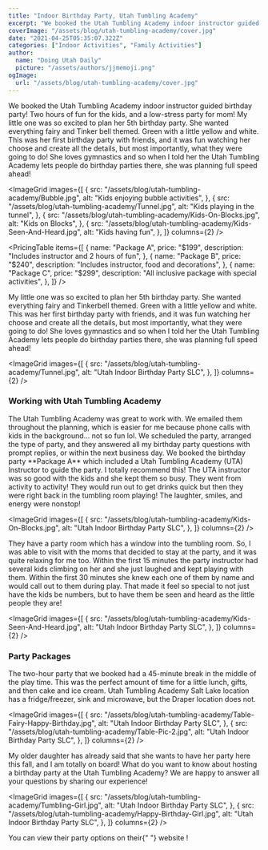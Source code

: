 ```yaml
---
title: "Indoor Birthday Party, Utah Tumbling Academy"
excerpt: "We booked the Utah Tumbling Academy indoor instructor guided birthday party! Two hours of fun for the kids, and a low-stress party for mom!"
coverImage: "/assets/blog/utah-tumbling-academy/cover.jpg"
date: "2021-04-25T05:35:07.322Z"
categories: ["Indoor Activities", "Family Activities"]
author:
  name: "Doing Utah Daily"
  picture: "/assets/authors/jjmemoji.png"
ogImage:
  url: "/assets/blog/utah-tumbling-academy/cover.jpg"
---
```


<CalloutBox type="info">
  We booked the Utah Tumbling Academy indoor instructor guided birthday party!
  Two hours of fun for the kids, and a low-stress party for mom!
</CalloutBox>

<Paragraph>
  My little one was so excited to plan her 5th birthday party. She wanted
  everything fairy and Tinker bell themed. Green with a little yellow and white.
  This was her first birthday party with friends, and it was fun watching her
  choose and create all the details, but most importantly, what they were going
  to do! She loves gymnastics and so when I told her the Utah Tumbling Academy
  lets people do birthday parties there, she was planning full speed ahead!
</Paragraph>

<ImageGrid
  images={[
    {
      src: "/assets/blog/utah-tumbling-academy/Bubble.jpg",
      alt: "Kids enjoying bubble activities",
    },
    {
      src: "/assets/blog/utah-tumbling-academy/Tunnel.jpg",
      alt: "Kids playing in the tunnel",
    },
    {
      src: "/assets/blog/utah-tumbling-academy/Kids-On-Blocks.jpg",
      alt: "Kids on Blocks",
    },
    {
      src: "/assets/blog/utah-tumbling-academy/Kids-Seen-And-Heard.jpg",
      alt: "Kids having fun",
    },
  ]}
  columns={2}
/>

<PricingTable
  items={[
    {
      name: "Package A",
      price: "$199",
      description: "Includes instructor and 2 hours of fun",
    },
    {
      name: "Package B",
      price: "$240",
      description: "Includes instructor, food and decorations",
    },
    {
      name: "Package C",
      price: "$299",
      description: "All inclusive package with special activities",
    },
  ]}
/>

<Paragraph>
  My little one was so excited to plan her 5th birthday party. She wanted
  everything fairy and Tinkerbell themed. Green with a little yellow and white.
  This was her first birthday party with friends, and it was fun watching her
  choose and create all the details, but most importantly, what they were going
  to do! She loves gymnastics and so when I told her the Utah Tumbling Academy
  lets people do birthday parties there, she was planning full speed ahead!
</Paragraph>

<ImageGrid
  images={[
    {
      src: "/assets/blog/utah-tumbling-academy/Tunnel.jpg",
      alt: "Utah Indoor Birthday Party SLC",
    },
  ]}
  columns={2}
/>

<H3>Working with Utah Tumbling Academy</H3>

<Paragraph>
  The Utah Tumbling Academy was great to work with. We emailed them throughout
  the planning, which is easier for me because phone calls with kids in the
  background... not so fun lol. We scheduled the party, arranged the type of
  party, and they answered all my birthday party questions with prompt replies,
  or within the next business day.
</Paragraph>

<Paragraph>
  We booked the birthday party **Package A** which included a Utah Tumbling
  Academy (UTA) Instructor to guide the party. I totally recommend this! The UTA
  instructor was so good with the kids and she kept them so busy. They went from
  activity to activity! They would run out to get drinks quick but then they
  were right back in the tumbling room playing! The laughter, smiles, and energy
  were nonstop!
</Paragraph>

<ImageGrid
  images={[
    {
      src: "/assets/blog/utah-tumbling-academy/Kids-On-Blocks.jpg",
      alt: "Utah Indoor Birthday Party SLC",
    },
  ]}
  columns={2}
/>

<Paragraph>
  They have a party room which has a window into the tumbling room. So, I was
  able to visit with the moms that decided to stay at the party, and it was
  quite relaxing for me too. Within the first 15 minutes the party instructor
  had several kids climbing on her and she just laughed and kept playing with
  them. Within the first 30 minutes she knew each one of them by name and would
  call out to them during play. That made it feel so special to not just have
  the kids be numbers, but to have them be seen and heard as the little people
  they are!
</Paragraph>

<ImageGrid
  images={[
    {
      src: "/assets/blog/utah-tumbling-academy/Kids-Seen-And-Heard.jpg",
      alt: "Utah Indoor Birthday Party SLC",
    },
  ]}
  columns={2}
/>
<H3>Party Packages</H3>

<Paragraph>
  The two-hour party that we booked had a 45-minute break in the middle of the
  play time. This was the perfect amount of time for a little lunch, gifts, and
  then cake and ice cream. Utah Tumbling Academy Salt Lake location has a
  fridge/freezer, sink and microwave, but the Draper location does not.
</Paragraph>

<ImageGrid
  images={[
    {
      src: "/assets/blog/utah-tumbling-academy/Table-Fairy-Happy-Birthday.jpg",
      alt: "Utah Indoor Birthday Party SLC",
    },
    {
      src: "/assets/blog/utah-tumbling-academy/Table-Pic-2.jpg",
      alt: "Utah Indoor Birthday Party SLC",
    },
  ]}
  columns={2}
/>

<Paragraph>
  My older daughter has already said that she wants to have her party here this
  fall, and I am totally on board! What do you want to know about hosting a
  birthday party at the Utah Tumbling Academy? We are happy to answer all your
  questions by sharing our experience!
</Paragraph>

<ImageGrid
  images={[
    {
      src: "/assets/blog/utah-tumbling-academy/Tumbling-Girl.jpg",
      alt: "Utah Indoor Birthday Party SLC",
    },
    {
      src: "/assets/blog/utah-tumbling-academy/Happy-Birthday-Girl.jpg",
      alt: "Utah Indoor Birthday Party SLC",
    },
  ]}
  columns={2}
/>

<Paragraph>
  You can view their party options on their{" "}
  <InlineLink href="https://utahtumblingacademy.com/parties/">
    website
  </InlineLink>
  !
</Paragraph>
